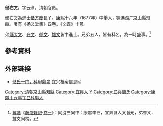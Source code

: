 '''储右文'''，字云章，清朝官员。

储右文為進士[[儲方慶|儲方慶]]長子。[[康熙|康熙]]十六年（1677年）中舉人，铨选湖广[[京山縣|京山縣]]知縣。著有《扬义堂集》四卷。《文蝶》十卷。

弟[[儲大文|儲大文]]、[[儲在文|在文]]、[[儲郁文|郁文]]、[[儲雄文|雄文]]皆中進士。兄弟五人，皆有科名，為一時盛事。<ref>[[戴璐|戴璐]]《[[藤陰雜記|藤陰雜記]]·[[s:藤陰雜記/卷1|卷一]]》：同胞三同甲：康熙辛丑，宜興儲大文會元，弟郁文、雄文同榜。</ref>

==參考資料==
{{reflist}}

==外部链接==
*[http://www.yxarchive.gov.cn/show_info02.asp?id=1597&iid=50 储氏一门，科甲鼎盛]{{dead link|date=2017年11月 |bot=InternetArchiveBot |fix-attempted=yes }} 宜兴档案信息网

{{儲方慶家族}}
{{DEFAULTSORT:Chu儲}}
[[Category:清朝京山縣知縣|Category:清朝京山縣知縣]]
[[Category:宜興人|Category:宜興人]]
[[Category:儲姓|Y]]
[[Category:宜興儲氏|Category:宜興儲氏]]
[[Category:康熙十六年丁巳科舉人|Category:康熙十六年丁巳科舉人]]